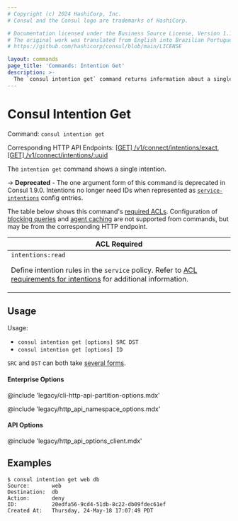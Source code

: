 ```yaml
---
# Copyright (c) 2024 HashiCorp, Inc.
# Consul and the Consul logo are trademarks of HashiCorp.

# Documentation licensed under the Business Source License, Version 1.1.
# The original work was translated from English into Brazilian Portuguese.
# https://github.com/hashicorp/consul/blob/main/LICENSE

layout: commands
page_title: 'Commands: Intention Get'
description: >-
  The `consul intention get` command returns information about a single L4 service intention that authorizes services to communicate. It was deprecated in Consul v1.9.0; use `consul config` instead.
---
```


# Consul Intention Get

Command: `consul intention get`

Corresponding HTTP API Endpoints: [\[GET\] /v1/connect/intentions/exact](/consul/api-docs/connect/intentions#read-specific-intention-by-name), [\[GET\] /v1/connect/intentions/:uuid](/consul/api-docs/connect/intentions#read-specific-intention-by-id)

The `intention get` command shows a single intention.

-> **Deprecated** - The one argument form of this command is deprecated in
Consul 1.9.0. Intentions no longer need IDs when represented as
[`service-intentions`](/consul/docs/reference/config-entry/service-intentions) config
entries.

The table below shows this command's [required ACLs](/consul/api-docs/api-structure#authentication). Configuration of
[blocking queries](/consul/api-docs/features/blocking) and [agent caching](/consul/api-docs/features/caching)
are not supported from commands, but may be from the corresponding HTTP endpoint.

| ACL Required                  |
| ----------------------------- |
| `intentions:read`<p> Define intention rules in the `service` policy. Refer to [ACL requirements for intentions](/consul/docs/connect/intentions/create-manage-intentions#acl-requirements) for additional information.</p> |

## Usage

Usage:

- `consul intention get [options] SRC DST`
- `consul intention get [options] ID`

`SRC` and `DST` can both take [several forms](/consul/commands/intention#source-and-destination-naming).

#### Enterprise Options

@include 'legacy/cli-http-api-partition-options.mdx'

@include 'legacy/http_api_namespace_options.mdx'

#### API Options

@include 'legacy/http_api_options_client.mdx'

## Examples

```shell-session
$ consul intention get web db
Source:       web
Destination:  db
Action:       deny
ID:           20edfa56-9cd4-51db-8c22-db09fdec61ef
Created At:   Thursday, 24-May-18 17:07:49 PDT
```
